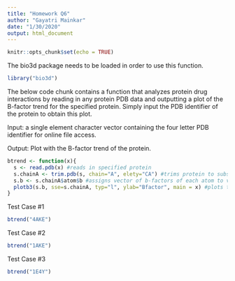 ```yaml
---
title: "Homework Q6"
author: "Gayatri Mainkar"
date: "1/30/2020"
output: html_document
---
```


```r
knitr::opts_chunk$set(echo = TRUE)
```

The bio3d package needs to be loaded in order to use this function.

```r
library("bio3d")
```

The below code chunk contains a function that analyzes protein drug interactions by reading in any protein PDB data and outputting a plot of the B-factor trend for the specified protein. Simply input the PDB identifier of the protein to obtain this plot.

Input: a single element character vector containing the four letter PDB identifier for online file access.

Output: Plot with the B-factor trend of the protein.

```r
btrend <- function(x){
  s <- read.pdb(x) #reads in specified protein
  s.chainA <- trim.pdb(s, chain="A", elety="CA") #trims protein to subset of its atoms in chain A of type "CA"
  s.b <- s.chainA$atom$b #assigns vector of b-factors of each atom to variable
  plotb3(s.b, sse=s.chainA, typ="l", ylab="Bfactor", main = x) #plots the trend of the b-factor
}
```

Test Case #1
```r
btrend("4AKE")
```

Test Case #2
```r
btrend("1AKE")
```

Test Case #3
```r
btrend("1E4Y")
```

